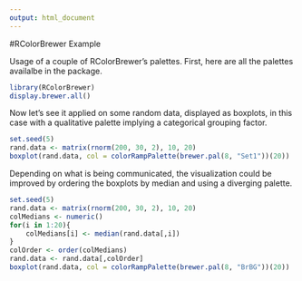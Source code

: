 ```yaml
---
output: html_document
---
```

#RColorBrewer Example

Usage of a couple of RColorBrewer's palettes.  First, here are all the 
palettes availalbe in the package.

```r
library(RColorBrewer)
display.brewer.all()
```

Now let's see it applied on some random data, displayed as boxplots, in this
case with a qualitative palette implying a categorical grouping factor.

```r
set.seed(5)
rand.data <- matrix(rnorm(200, 30, 2), 10, 20)
boxplot(rand.data, col = colorRampPalette(brewer.pal(8, "Set1"))(20))
```

Depending on what is being communicated, the visualization could be improved
by ordering the boxplots by median and using a diverging palette.

```r
set.seed(5)
rand.data <- matrix(rnorm(200, 30, 2), 10, 20)
colMedians <- numeric()
for(i in 1:20){
    colMedians[i] <- median(rand.data[,i])
}
colOrder <- order(colMedians)
rand.data <- rand.data[,colOrder]
boxplot(rand.data, col = colorRampPalette(brewer.pal(8, "BrBG"))(20))
```